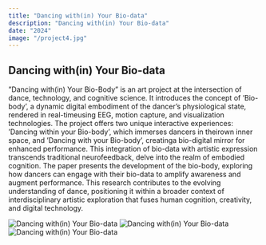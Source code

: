 ```yaml
---
title: "Dancing with(in) Your Bio-data"
description: "Dancing with(in) Your Bio-data"
date: "2024"
image: "/project4.jpg"
---
```


## Dancing with(in) Your Bio-data

”Dancing with(in) Your Bio-Body” is an art project at the intersection of dance, technology, and cognitive science. It introduces the concept of ’Bio-body’, a dynamic digital embodiment of the dancer’s physiological state, rendered in real-timeusing EEG, motion capture, and visualization technologies. The project offers two unique interactive experiences: ’Dancing within your Bio-body’, which immerses dancers in theirown inner space, and ’Dancing with your Bio-body’, creatinga bio-digital mirror for enhanced performance. This integration of bio-data with artistic expression transcends traditional neurofeedback, delve into the realm of embodied cognition. The paper presents the development of the bio-body, exploring how dancers can engage with their bio-data to amplify awareness and augment performance. This research contributes to the evolving understanding of dance, positioning it within a broader context of interdisciplinary artistic exploration that fuses human cognition, creativity, and digital technology.

![Dancing with(in) Your Bio-data](/project4.jpg)
![Dancing with(in) Your Bio-data](/project4_1.jpg)
![Dancing with(in) Your Bio-data](/project4_2.jpg)